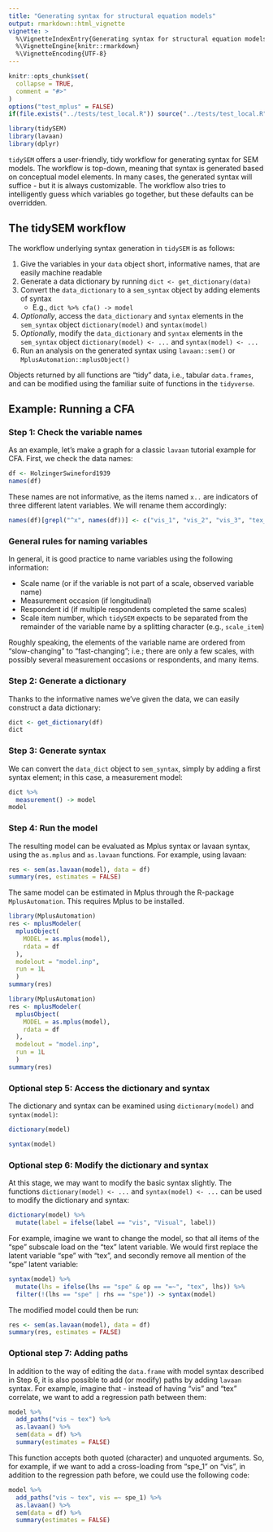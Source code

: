 ```yaml
---
title: "Generating syntax for structural equation models"
output: rmarkdown::html_vignette
vignette: >
  %\VignetteIndexEntry{Generating syntax for structural equation models}
  %\VignetteEngine{knitr::rmarkdown}
  %\VignetteEncoding{UTF-8}
---
```


```r
knitr::opts_chunk$set(
  collapse = TRUE,
  comment = "#>"
)
options("test_mplus" = FALSE)
if(file.exists("../tests/test_local.R")) source("../tests/test_local.R")
```

```r
library(tidySEM)
library(lavaan)
library(dplyr)
```

`tidySEM` offers a user-friendly, tidy workflow for generating syntax for SEM models. The workflow is top-down, meaning that syntax is generated based on conceptual model elements. In many cases, the generated syntax will suffice - but it is always customizable. The workflow also tries to intelligently guess which variables go together, but these defaults can be overridden.

## The tidySEM workflow

The workflow underlying syntax generation in `tidySEM` is as follows:

1. Give the variables in your `data` object short, informative names, that are easily machine readable
2. Generate a data dictionary by running `dict <- get_dictionary(data)`
<!--    * The `data_dictionary` called `dict` can be used to generate `keys(dict)`, for use with functions (reliability, factor analysis) from the `psych` library
    * The `data_dictionary` called `dict` can be used to generate syntax for structural equation models in `lavaan` or Mplus (through `MplusAutomation`)-->
3. Convert the `data_dictionary` to a `sem_syntax` object by adding elements of syntax
    * E.g., `dict %>% cfa() -> model`
5. *Optionally*, access the `data_dictionary` and `syntax` elements in the `sem_syntax` object `dictionary(model)` and `syntax(model)`
6. *Optionally*, modify the `data_dictionary` and `syntax` elements in the `sem_syntax` object `dictionary(model) <- ...` and `syntax(model) <- ...`
7. Run an analysis on the generated syntax using `lavaan::sem()` or `MplusAutomation::mplusObject()`

Objects returned by all functions are "tidy" data, i.e., tabular `data.frames`, and can be modified using the familiar suite of functions in the `tidyverse`.

## Example: Running a CFA

### Step 1: Check the variable names

As an example, let's make a graph for a classic `lavaan` tutorial example for CFA. First, we check the data names:

```r
df <- HolzingerSwineford1939
names(df)
```

These names are not informative, as the items named `x..` are indicators of three different latent variables. We will rename them accordingly:

```r
names(df)[grepl("^x", names(df))] <- c("vis_1", "vis_2", "vis_3", "tex_1", "tex_2", "tex_3", "spe_1", "spe_2", "spe_3")
```

### General rules for naming variables

In general, it is good practice to name variables using the following information:

* Scale name (or if the variable is not part of a scale, observed variable name)
* Measurement occasion (if longitudinal)
* Respondent id (if multiple respondents completed the same scales)
* Scale item number, which `tidySEM` expects to be separated from the remainder of the variable name by a splitting character (e.g., `scale_item`)

Roughly speaking, the elements of the variable name are ordered from "slow-changing" to "fast-changing"; i.e.; there are only a few scales, with possibly several measurement occasions or respondents, and many items.

### Step 2: Generate a dictionary

Thanks to the informative names we've given the data, we can easily construct a data dictionary:

```r
dict <- get_dictionary(df)
dict
```

<!--### Optional: Get reliability from psych

Using the data dictionary, we can easily get a keys list for use with functions from the `psych` library, such as `psych::alpha()`:


library(psych)
psych::alpha(df, keys = tidySEM:::keys(dict))

-->

### Step 3: Generate syntax

We can convert the `data_dict` object to `sem_syntax`, simply by adding a first syntax element; in this case, a measurement model:

```r
dict %>%
  measurement() -> model
model
```

### Step 4: Run the model

The resulting model can be evaluated as Mplus syntax or lavaan syntax, using the `as.mplus` and `as.lavaan` functions. For example, using lavaan:

```r
res <- sem(as.lavaan(model), data = df)
summary(res, estimates = FALSE)
```

The same model can be estimated in Mplus through the R-package `MplusAutomation`. This requires Mplus to be installed.

```r
library(MplusAutomation)
res <- mplusModeler(
  mplusObject(
    MODEL = as.mplus(model),
    rdata = df
  ),
  modelout = "model.inp",
  run = 1L
  )
summary(res)
```
```r
library(MplusAutomation)
res <- mplusModeler(
  mplusObject(
    MODEL = as.mplus(model),
    rdata = df
  ),
  modelout = "model.inp",
  run = 1L
  )
summary(res)
```

### Optional step 5: Access the dictionary and syntax

The dictionary and syntax can be examined using `dictionary(model)` and `syntax(model)`:

```r
dictionary(model)
```

```r
syntax(model)
```

### Optional step 6: Modify the dictionary and syntax

At this stage, we may want to modify the basic syntax slightly. The functions `dictionary(model) <- ...` and `syntax(model) <- ...` can be used to modify the dictionary and syntax:

```r
dictionary(model) %>%
  mutate(label = ifelse(label == "vis", "Visual", label))
```

For example, imagine we want to change the model, so that all items of the "spe" subscale load on the "tex" latent variable. We would first replace the latent variable "spe" with "tex", and secondly remove all mention of the "spe" latent variable:

```r
syntax(model) %>%
  mutate(lhs = ifelse(lhs == "spe" & op == "=~", "tex", lhs)) %>%
  filter(!(lhs == "spe" | rhs == "spe")) -> syntax(model)
```

The modified model could then be run:

```r
res <- sem(as.lavaan(model), data = df)
summary(res, estimates = FALSE)
```

### Optional step 7: Adding paths

In addition to the way of editing the `data.frame` with model syntax described in Step 6, it is also possible to add (or modify) paths by adding `lavaan` syntax. For example, imagine that - instead of having "vis" and "tex" correlate, we want to add a regression path between them:

```r
model %>%
  add_paths("vis ~ tex") %>%
  as.lavaan() %>%
  sem(data = df) %>%
  summary(estimates = FALSE)
```

This function accepts both quoted (character) and unquoted arguments. So, for example, if we want to add a cross-loading from "spe_1" on "vis", in addition to the regression path before, we could use the following code:

```r
model %>%
  add_paths("vis ~ tex", vis =~ spe_1) %>%
  as.lavaan() %>%
  sem(data = df) %>%
  summary(estimates = FALSE)
```

